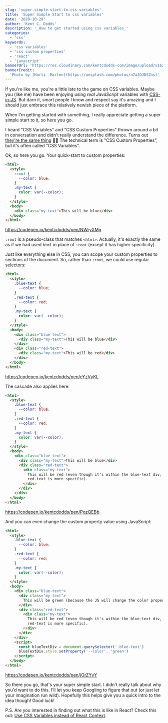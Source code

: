 ```yaml
---
slug: 'super-simple-start-to-css-variables'
title: 'Super Simple Start to css variables'
date: '2020-10-28'
author: 'Kent C. Dodds'
description: '_How to get started using css variables_'
categories:
  - 'css'
keywords:
  - 'css variables'
  - 'css custom properties'
  - 'react'
  - 'javascript'
bannerUrl: 'https://res.cloudinary.com/kentcdodds-com/image/upload/v1625033374/kentcdodds.com/content/blog/super-simple-start-to-css-variables/banner.jpg'
bannerCredit:
  'Photo by [Harli  Marten](https://unsplash.com/photos/n7a2OJDSZns)'
---
```


If you're like me, you're a little late to the game on CSS variables. Maybe you
(like me) have been enjoying using _real JavaScript_ variables with
[CSS-in-JS](https://emotion.sh). But darn it, smart people I know and respect
say it's amazing and I should just embrace this relatively newish piece of the
platform.

When I'm getting started with something, I really appreciate getting a super
simple start to it, so here you go.

I heard "CSS Variables" and "CSS Custom Properties" thrown around a bit in
conversation and didn't really understand the difference. Turns out
[they're the same thing](https://developer.mozilla.org/en-US/docs/Web/CSS/Using_CSS_custom_properties)
🤦‍♂️ The technical term is "CSS Custom Properties", but it's often called "CSS
Variables".

Ok, so here you go. Your quick-start to custom properties:

```html
<html>
  <style>
    :root {
      --color: blue;
    }
    .my-text {
      color: var(--color);
    }
  </style>
  <body>
    <div class="my-text">This will be blue</div>
  </body>
</html>
```

https://codepen.io/kentcdodds/pen/NWryXMg

`:root` is a pseudo-class that matches `<html>`. Actually, it's exactly the same
as if we had used `html` in place of `:root` (except it has higher specificity).

Just like everything else in CSS, you can scope your custom properties to
sections of the document. So, rather than `:root`, we could use regular
selectors:

```html
<html>
  <style>
    .blue-text {
      --color: blue;
    }
    .red-text {
      --color: red;
    }
    .my-text {
      color: var(--color);
    }
  </style>
  <body>
    <div class="blue-text">
      <div class="my-text">This will be blue</div>
    </div>
    <div class="red-text">
      <div class="my-text">This will be red</div>
    </div>
  </body>
</html>
```

https://codepen.io/kentcdodds/pen/eYzVyKL

The cascade also applies here:

```html
<html>
  <style>
    .blue-text {
      --color: blue;
    }
    .red-text {
      --color: red;
    }
    .my-text {
      color: var(--color);
    }
  </style>
  <body>
    <div class="blue-text">
      <div class="my-text">This will be blue</div>
      <div class="red-text">
        <div class="my-text">
          This will be red (even though it's within the blue-text div, the
          red-text is more specific).
        </div>
      </div>
    </div>
  </body>
</html>
```

https://codepen.io/kentcdodds/pen/PozQEBb

And you can even change the custom property value using JavaScript:

```html
<html>
  <style>
    .blue-text {
      --color: blue;
    }
    .red-text {
      --color: red;
    }
    .my-text {
      color: var(--color);
    }
  </style>
  <body>
    <div class="blue-text">
      <div class="my-text">
        This will be green (because the JS will change the color property)
      </div>
      <div class="red-text">
        <div class="my-text">
          This will be red (even though it's within the blue-text div, the
          red-text is more specific).
        </div>
      </div>
    </div>
    <script>
      const blueTextDiv = document.querySelector('.blue-text')
      blueTextDiv.style.setProperty('--color', 'green')
    </script>
  </body>
</html>
```

https://codepen.io/kentcdodds/pen/jOrZYvY

So there you go, that's your super simple start. I didn't really talk about why
you'd want to do this. I'll let you keep Googling to figure that out (or just
let your imagination run wild). Hopefully this helps give you a quick intro to
the idea though! Good luck!

P.S. Are you interested in finding out what this is like in React? Check this
out:
[Use CSS Variables instead of React Context](https://epicreact.dev/css-variables).
